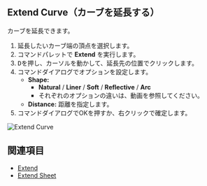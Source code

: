 
## Extend Curve（カーブを延長する）

<Reference shortcut="" command="Extend Curve" button="" />

カーブを延長できます。

1. 延長したいカーブ端の頂点を選択します。
2. コマンドパレットで **Extend** を実行します。
3. <kbd>D</kbd>を押し、カーソルを動かして、延長先の位置でクリックします。
4. コマンドダイアログでオプションを設定します。
   - **Shape:**
        - **Natural** / **Liner** /  **Soft** /  **Reflective** / **Arc**
        - それぞれのオプションの違いは、動画を参照してください。
   - **Distance:** 距離を指定します。
5. コマンドダイアログでOKを押すか、右クリックで確定します。

![Extend Curve](/img/extend-curve.gif)

## 関連項目
- [Extend](./extend)
- [Extend Sheet](../solid/extend-sheet)

